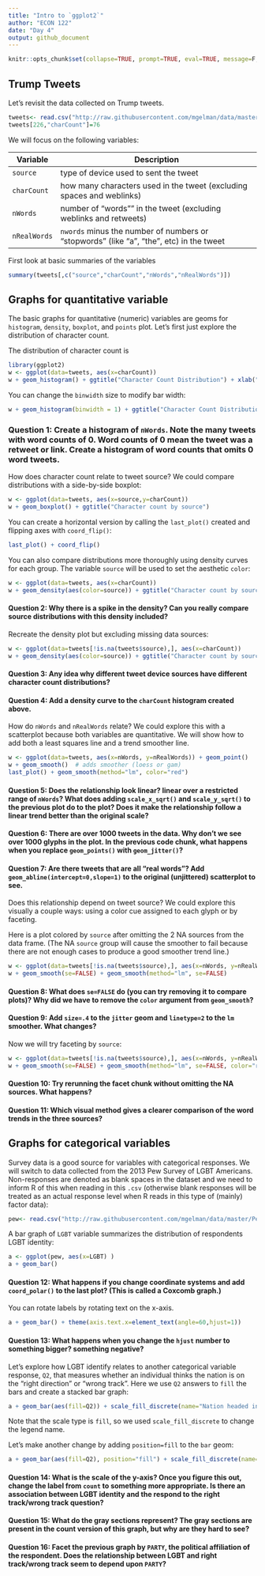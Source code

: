```yaml
---
title: "Intro to `ggplot2`"
author: "ECON 122"
date: "Day 4"
output: github_document
---
```


```r
knitr::opts_chunk$set(collapse=TRUE, prompt=TRUE, eval=TRUE, message=F, include=T,comment=NULL)
```


## Trump Tweets
Let's revisit the data collected on Trump tweets.
```r
tweets<- read.csv("http://raw.githubusercontent.com/mgelman/data/master/TrumpTweetData.csv")
tweets[226,"charCount"]=76
```

We will focus on the following variables:

Variable | Description
---------| ---------------------------------------
`source` | type of device used to sent the tweet 
`charCount` | how many characters used in the tweet (excluding spaces and weblinks) 
`nWords` | number of "words"" in the tweet (excluding weblinks and retweets)
`nRealWords` | `nwords` minus the number of numbers or "stopwords" (like "a", "the", etc) in the tweet

First look at basic summaries of the variables
```r
summary(tweets[,c("source","charCount","nWords","nRealWords")])
```

## Graphs for quantitative variable
The basic graphs for quantitative (numeric) variables are geoms for `histogram`, `density`, `boxplot`, and `points` plot. Let's first just explore the distribution of character count. 

The distribution of character count is
```r
library(ggplot2)
w <- ggplot(data=tweets, aes(x=charCount))
w + geom_histogram() + ggtitle("Character Count Distribution") + xlab("Number of characters per tweet")
```

You can change the `binwidth` size to modify bar width:
```r
w + geom_histogram(binwidth = 1) + ggtitle("Character Count Distribution")
```

### Question 1: Create a histogram of `nWords`. Note the many tweets with word counts of 0. Word counts of 0 mean the tweet was a retweet or link. Create a histogram of word counts that omits 0 word tweets.

How does character count relate to tweet source? We could compare distributions with a side-by-side boxplot:
```r
w <- ggplot(data=tweets, aes(x=source,y=charCount))
w + geom_boxplot() + ggtitle("Character count by source")
```

You can create a horizontal version by calling the `last_plot()` created and flipping axes with `coord_flip()`:
```r
last_plot() + coord_flip()
```

You can also compare distributions more thoroughly using density curves for each group. The variable `source` will be used to set the aesthetic `color`:
```r
w <- ggplot(data=tweets, aes(x=charCount))
w + geom_density(aes(color=source)) + ggtitle("Character count by source")
```

#### Question 2: Why there is a spike in the density? Can you really compare source distributions with this density included?

Recreate the density plot but excluding missing data sources:
```r
w <- ggplot(data=tweets[!is.na(tweets$source),], aes(x=charCount))
w + geom_density(aes(color=source)) + ggtitle("Character count by source")
```

#### Question 3: Any idea why different tweet device sources have different character count distributions?

#### Question 4: Add a density curve to the `charCount` histogram created above.

How do `nWords` and `nRealWords` relate? We could explore this with a scatterplot because both variables are quantitative. We will show how to add both a least squares line and a trend smoother line.
```r
w <- ggplot(data=tweets, aes(x=nWords, y=nRealWords)) + geom_point()
w + geom_smooth()  # adds smoother (loess or gam)
last_plot() + geom_smooth(method="lm", color="red") 
```

#### Question 5: Does the relationship look linear? linear over a restricted range of `nWords`? What does adding `scale_x_sqrt()` and `scale_y_sqrt()` to the previous plot do to the plot? Does it make the relationship follow a linear trend better than the original scale?

#### Question 6: There are over 1000 tweets in the data. Why don't we see over 1000 glyphs in the plot. In the previous code chunk, what happens when you replace `geom_points()` with `geom_jitter()`?

#### Question 7: Are there tweets that are all "real words"? Add `geom_abline(intercept=0,slope=1)` to the original (unjittered) scatterplot to see. 

Does this relationship depend on tweet source? We could explore this visually a couple ways: using a color cue assigned to each glyph or by faceting. 

Here is a plot colored by `source` after omitting the 2 NA sources from the data frame. (The NA `source` group will cause the smoother to fail because there are not enough cases to produce a good smoother trend line.)
```r
w <- ggplot(data=tweets[!is.na(tweets$source),], aes(x=nWords, y=nRealWords, color=source)) + geom_jitter()
w + geom_smooth(se=FALSE) + geom_smooth(method="lm", se=FALSE)
```

#### Question 8: What does `se=FALSE` do (you can try removing it to compare plots)? Why did we have to remove the `color` argument from `geom_smooth`?

#### Question 9: Add `size=.4` to the `jitter` geom and `linetype=2` to the `lm` smoother. What changes?

Now we will try faceting by `source`:
```r
w <- ggplot(data=tweets[!is.na(tweets$source),], aes(x=nWords, y=nRealWords)) + geom_jitter()
w + geom_smooth(se=FALSE) + geom_smooth(method="lm", se=FALSE, color="red") + facet_wrap(~source)
```

#### Question 10: Try rerunning the facet chunk without omitting the NA sources. What happens?

#### Question 11: Which visual method gives a clearer comparison of the word trends in the three sources?

## Graphs for categorical variables
Survey data is a good source for variables with categorical responses. We will switch to data collected from the 2013 Pew Survey of LGBT Americans. Non-responses are denoted as blank spaces in the dataset and we need to inform R of this when reading in this `.csv` (otherwise blank responses will be treated as an actual response level when R reads in this type of (mainly) factor data):
```r
pew<- read.csv("http://raw.githubusercontent.com/mgelman/data/master/PewLGBT2013.csv", na.strings = c(NA," ","Refused"))
```

A bar graph of `LGBT` variable summarizes the distribution of respondents LGBT identity:
```r
a <- ggplot(pew, aes(x=LGBT) )
a + geom_bar() 
```

#### Question 12: What happens if you change coordinate systems and add `coord_polar()` to the last plot? (This is called a Coxcomb graph.)

You can rotate labels by rotating text on the x-axis.
```r
a + geom_bar() + theme(axis.text.x=element_text(angle=60,hjust=1))
```

#### Question 13: What happens when you change the `hjust` number to something bigger? something negative?

Let's explore how LGBT identify relates to another categorical variable response, `Q2`, that measures whether an individual thinks the nation is on the "right direction" or "wrong track". Here we use `Q2` answers to `fill` the bars and create a stacked bar graph:
```r
a + geom_bar(aes(fill=Q2)) + scale_fill_discrete(name="Nation headed in")
```

Note that the scale type is `fill`, so we used `scale_fill_discrete` to change the legend name.

Let's make another change by adding `position=fill` to the `bar` geom:
```r
a + geom_bar(aes(fill=Q2), position="fill") + scale_fill_discrete(name="Nation headed in")
```

#### Question 14: What is the scale of the y-axis? Once you figure this out, change the label from `count` to something more appropriate. Is there an association between LGBT identity and the respond to the right track/wrong track question? 

#### Question 15: What do the gray sections represent? The gray sections are present in the count version of this graph, but why are they hard to see? 

#### Question 16: Facet the previous graph by `PARTY`, the political affiliation of the respondent. Does the relationship between LGBT and right track/wrong track seem to depend upon `PARTY`?

